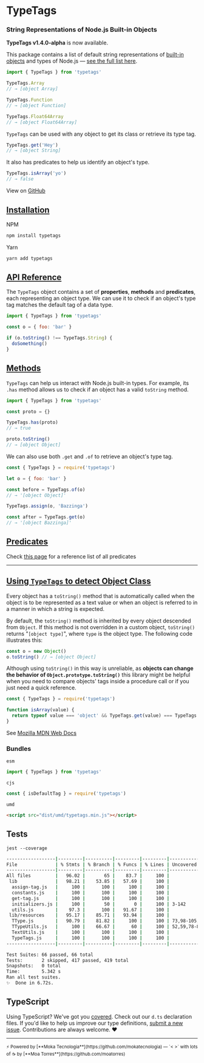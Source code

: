 
# TypeTags

### String Representations of Node.js Built-in Objects

<Callout emoji="🚀">**TypeTags v1.4.0-alpha** is now available.</Callout>

This package contains a list of default string representations of [built-in objects](https://developer.mozilla.org/en-US/docs/Web/JavaScript/Reference) and types of Node.js — [see the full list here](https://github.com/moatorres/typetags/blob/master/lib/type-tags.js).

```js
import { TypeTags } from 'typetags'

TypeTags.Array
// → [object Array]

TypeTags.Function
// → [object Function]

TypeTags.Float64Array
// → [object Float64Array]
```

`TypeTags` can be used with any object to get its class or retrieve its type tag.

```js
TypeTags.get('Hey')
// → [object String]
```

It also has predicates to help us identify an object's type.

```js
TypeTags.isArray('yo')
// → false
```

View on [GitHub](https://github.com/moatorres/typetags)

## [Installation]()

NPM

```sh
npm install typetags
```

Yarn

```sh
yarn add typetags
```

## [API Reference]()

The `TypeTags` object contains a set of **properties**, **methods** and **predicates**, each representing an object type. We can use it to check if an object's type tag matches the default tag of a data type.

```js
import { TypeTags } from 'typetags'

const o = { foo: 'bar' }

if (o.toString() !== TypeTags.String) {
  doSomething()
}
```

## [Methods](https://typetags.org/methods)

`TypeTags` can help us interact with Node.js built-in types. For example, its `.has` method allows us to check if an object has a valid `toString` method.

```js
import { TypeTags } from 'typetags'

const proto = {}

TypeTags.has(proto)
// → true

proto.toString()
// → [object Object]
```

We can also use both `.get` and `.of` to retrieve an object's type tag.

```js
const { TypeTags } = require('typetags')

let o = { foo: 'bar' }

const before = TypeTags.of(o)
// → '[object Object]'

TypeTags.assign(o, 'Bazzinga')

const after = TypeTags.get(o)
// → '[object Bazzinga]'
```

## [Predicates](https://typetags.org/predicates)

Check [this page](https://typetags.org/predicates) for a reference list of all predicates

---

## [Using `TypeTags` to detect Object Class]()

Every object has a `toString()` method that is automatically called when the object is to be represented as a text value or when an object is referred to in a manner in which a string is expected.

By default, the `toString()` method is inherited by every object descended from `Object`. If this method is not overridden in a custom object, `toString()` returns "`[object type]`", where `type` is the object type. The following code illustrates this:

```js
const o = new Object()
o.toString() // → [object Object]
```

Although using `toString()` in this way is unreliable, as **objects can change the behavior of `Object.prototype.toString()`** this library might be helpful when you need to compare objects' tags inside a procedure call or if you just need a quick reference.

```js
const { TypeTags } = require('typetags')

function isArray(value) {
  return typeof value === 'object' && TypeTags.get(value) === TypeTags.Array
}
```

See [Mozilla MDN Web
Docs](https://developer.mozilla.org/en-US/docs/Web/JavaScript/Reference/Global_Objects/Object/toString#description)

### Bundles

`esm`

```js
import { TypeTags } from 'typetags'
```

`cjs`

```js
const { isDefaultTag } = require('typetags')
```

`umd`

```html
<script src="dist/umd/typetags.min.js"></script>
```

## Tests

`jest --coverage`

```sh
------------------|---------|----------|---------|---------|-------------------
File              | % Stmts | % Branch | % Funcs | % Lines | Uncovered Line #s
------------------|---------|----------|---------|---------|-------------------
All files         |   96.02 |       65 |    83.7 |     100 |
 lib              |   98.21 |    53.85 |   57.69 |     100 |
  assign-tag.js   |     100 |      100 |     100 |     100 |
  constants.js    |     100 |      100 |     100 |     100 |
  get-tag.js      |     100 |      100 |     100 |     100 |
  initializers.js |     100 |       50 |       0 |     100 | 3-142
  utils.js        |    97.3 |      100 |   91.67 |     100 |
 lib/resources    |   95.17 |    85.71 |   93.94 |     100 |
  TType.js        |   90.79 |    81.82 |     100 |     100 | 73,98-105,129-146
  TTypeUtils.js   |     100 |    66.67 |      60 |     100 | 52,59,78-80
  TextUtils.js    |     100 |      100 |     100 |     100 |
  TypeTags.js     |     100 |      100 |     100 |     100 |
------------------|---------|----------|---------|---------|-------------------

Test Suites: 66 passed, 66 total
Tests:       2 skipped, 417 passed, 419 total
Snapshots:   0 total
Time:        5.342 s
Ran all test suites.
✨  Done in 6.72s.
```

## TypeScript

Using TypeScript? We've got you [covered](https://github.com/moatorres/typetags/blob/master/lib/resources/TypeTags.d.ts). Check out our `d.ts` declaration files. If you'd like to help us improve our type definitions, [submit a new issue](https://github.com/moatorres/typetags/issues/new). Contributions are always welcome. ❤️

---

<sub>
  ⚡️ Powered by [**Moka Tecnologia**](https://github.com/mokatecnologia) — `< >` with lots of
  ☕️ by [**Moa Torres**](https://github.com/moatorres)
</sub>
